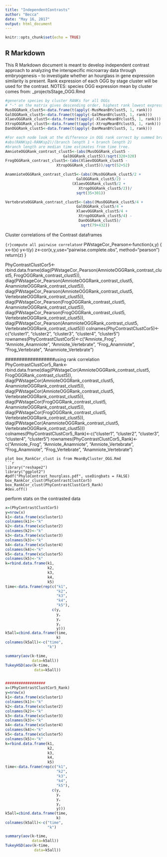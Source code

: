```yaml
---
title: "IndependentContrasts"
author: "Becca"
date: "May 16, 2017"
output: html_document
---
```


```r
knitr::opts_chunk$set(echo = TRUE)
```

## R Markdown

This R Markdown document is meant to develop independent contrast approach to analyzing the interspecific microarray data through embryogenesis -- to investigate whether an hourglass in gene expression similarity is present. Rank expression of each OGG by stage cluster will be used for the contrast. 
NOTES: species OGG expression mean by cluster comes from:
\All_projects\Phylotypic Stage\R\PhylotypicStage\MeanByCluster_OGG.Rmd


```r
#generate species by cluster RANKs for all OGGs
# "-" on the matrix gives descending order, highest rank lowest expression
MusOGGRank_clust5<-data.frame(t(apply(-MusMeanBYclust5, 1, rank))) 
GalOGGRank_clust5<-data.frame(t(apply(-GalMeanBYclust5, 1, rank))) 
XlaevOGGRank_clust5<-data.frame(t(apply(-XlaevMeanBYclust5, 1, rank))) 
XtropOGGRank_clust5<-data.frame(t(apply(-XtropMeanBYclust5, 1, rank))) 
DanOGGRank_clust5<-data.frame(t(apply(-DanMeanBYclust5, 1, rank))) 

#For each node look at the difference in OGG rank correct by summed branch lengths:
#abs(RANKsp1-RANKsp2)/(branch length 1 + branch length 2)
#branch length are median time estimates from time tree. 
AmnioteOGGRank_contrast_clust5<-(abs(MusOGGRank_clust5 - 
                          GalOGGRank_clust5))/sqrt(320+320)
FrogOGGRank_contrast_clust5<-(abs(XlaevOGGRank_clust5 - 
                       XtropOGGRank_clust5))/sqrt(52+52)

AnamnioteOGGRank_contrast_clust5<-(abs((MusOGGRank_clust5/2 + 
                                GalOGGRank_clust5/2) - 
                              (XlaevOGGRank_clust5/2 + 
                                 XtropOGGRank_clust5/2))/
                                sqrt(35+301))

VertebrateOGGRank_contrast_clust5<-(abs((MusOGGRank_clust5/4 + 
                                GalOGGRank_clust5/4 + 
                                XlaevOGGRank_clust5/4 + 
                                 XtropOGGRank_clust5/4) -
                                 DanOGGRank_clust5)/
                                  sqrt(79+432))
```
Cluster correlations of the Contrast dataframes

```{r}compute all pairwise correlaton
```r
PWstageCor_Pearson<-function(x,y) {
  x<-t(x)
  y<-t(y)
  z<-cor(x,y,use="pairwise.complete.obs", method="pearson")
  return(z)
}


PhyContrastClustCor5<-rbind.data.frame(diag(PWstageCor_Pearson(AmnioteOGGRank_contrast_clust5,
                                                       FrogOGGRank_contrast_clust5)),
                                       diag(PWstageCor_Pearson(AmnioteOGGRank_contrast_clust5, 
                                                       AnamnioteOGGRank_contrast_clust5)),
                                       diag(PWstageCor_Pearson(AmnioteOGGRank_contrast_clust5,
                                                       VertebrateOGGRank_contrast_clust5)),
                                       diag(PWstageCor_Pearson(FrogOGGRank_contrast_clust5,
                                                       AnamnioteOGGRank_contrast_clust5)),
                                       diag(PWstageCor_Pearson(FrogOGGRank_contrast_clust5,
                                                       VertebrateOGGRank_contrast_clust5)),
                                       diag(PWstageCor_Pearson(AnamnioteOGGRank_contrast_clust5,
                                                       VertebrateOGGRank_contrast_clust5)))
colnames(PhyContrastClustCor5)<-c("cluster1", 
                                  "cluster2", 
                                  "cluster3", 
                                  "cluster4", 
                                  "cluster5")
rownames(PhyContrastClustCor5)<-c("Amniote_Frog", 
                                  "Amniote_Anamniote", 
                                  "Amniote_Vertebrate", 
                                  "Frog_Anamniote", 
                                  "Frog_Vertebrate",
                                  "Anamniote_Vertebrate")

##################using rank correlation
PhyContrastClustCor5_Rank<-rbind.data.frame(diag(PWstageCor(AmnioteOGGRank_contrast_clust5,
                                                       FrogOGGRank_contrast_clust5)),
                                       diag(PWstageCor(AmnioteOGGRank_contrast_clust5, 
                                                       AnamnioteOGGRank_contrast_clust5)),
                                       diag(PWstageCor(AmnioteOGGRank_contrast_clust5,
                                                       VertebrateOGGRank_contrast_clust5)),
                                       diag(PWstageCor(FrogOGGRank_contrast_clust5,
                                                       AnamnioteOGGRank_contrast_clust5)),
                                       diag(PWstageCor(FrogOGGRank_contrast_clust5,
                                                       VertebrateOGGRank_contrast_clust5)),
                                       diag(PWstageCor(AnamnioteOGGRank_contrast_clust5,
                                                       VertebrateOGGRank_contrast_clust5)))
colnames(PhyContrastClustCor5_Rank)<-c("cluster1", 
                                  "cluster2", 
                                  "cluster3", 
                                  "cluster4", 
                                  "cluster5")
rownames(PhyContrastClustCor5_Rank)<-c("Amniote_Frog", 
                                  "Amniote_Anamniote", 
                                  "Amniote_Vertebrate", 
                                  "Frog_Anamniote", 
                                  "Frog_Vertebrate",
                                  "Anamniote_Vertebrate")
```
plot box_RankCor_clust is from MeanByCluster_OGG.Rmd
```r
library("reshape2")
library("ggplot2")
#pdf("PhyloContrast_hourglass.pdf", useDingbats = FALSE)
box_RankCor_clust(PhyContrastClustCor5)
box_RankCor_clust(PhyContrastClustCor5_Rank)
#dev.off()
```
perform stats on the contrasted data
```r
x=(PhyContrastClustCor5)
y=nrow(x)
k1<-data.frame(x$cluster1)
colnames(k1)<-"k"
k2<-data.frame(x$cluster2)
colnames(k2)<-"k"
k3<-data.frame(x$cluster3)
colnames(k3)<-"k"
k4<-data.frame(x$cluster4)
colnames(k4)<-"k"
k5<-data.frame(x$cluster5)
colnames(k5)<-"k"
k=rbind.data.frame(k1,
                   k2,
                   k3,
                   k4,
                   k5)
time<-data.frame(rep(c("k1",
                       "k2",
                       "k3",
                       "k4",
                       "k5"), 
                     c(y,
                       y,
                       y,
                       y,
                       y)))
k5all=cbind.data.frame(time,
                       k)
colnames(k5all)<-c("time",
                   "k")

summary(aov(k~time, 
            data=k5all))
TukeyHSD(aov(k~time, 
             data=k5all))


##################
x=(PhyContrastClustCor5_Rank)
y=nrow(x)
k1<-data.frame(x$cluster1)
colnames(k1)<-"k"
k2<-data.frame(x$cluster2)
colnames(k2)<-"k"
k3<-data.frame(x$cluster3)
colnames(k3)<-"k"
k4<-data.frame(x$cluster4)
colnames(k4)<-"k"
k5<-data.frame(x$cluster5)
colnames(k5)<-"k"
k=rbind.data.frame(k1,
                   k2,
                   k3,
                   k4,
                   k5)
time<-data.frame(rep(c("k1",
                       "k2",
                       "k3",
                       "k4",
                       "k5"), 
                     c(y,
                       y,
                       y,
                       y,
                       y)))
k5all=cbind.data.frame(time,
                       k)
colnames(k5all)<-c("time",
                   "k")

summary(aov(k~time, 
            data=k5all))
TukeyHSD(aov(k~time, 
             data=k5all))
```